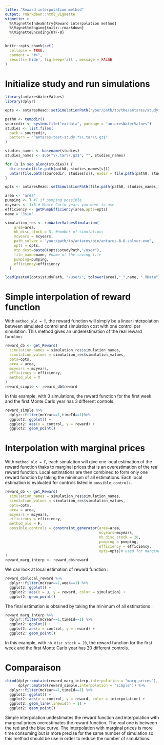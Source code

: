 ```yaml
---
title: "Reward interpolation method"
output: rmarkdown::html_vignette
vignette: >
  %\VignetteIndexEntry{Reward interpolation method}
  %\VignetteEngine{knitr::rmarkdown}
  %\VignetteEncoding{UTF-8}
---
```


```r
knitr::opts_chunk$set(
  collapse = TRUE,
  comment = "#>",
  results='hide', fig.keep='all', message = FALSE
)
```

# Initialize study and run simulations
```r
library(antaresWaterValues)
library(dplyr)
```

```r
opts <- antaresRead::setSimulationPath("your/path/to/the/antares/study","input")
```

```r
path0 <- tempdir()
sourcedir <- system.file("extdata", package = "antaresWaterValues")
studies <- list.files(
  path = sourcedir,
  pattern = "^antares-test-study.*\\.tar\\.gz$"
)

studies_names <- basename(studies)
studies_names <- sub("\\.tar\\.gz$", "", studies_names)

for (s in seq_along(studies)) {
  dir.create(file.path(path0, studies_names[s]))
  untar(file.path(sourcedir, studies[s]), exdir = file.path(path0, studies_names[s]))
}

opts <- antaresRead::setSimulationPath(file.path(path0, studies_names,"test_case"),"input")
```

```r
area <- "area"
pumping <- T #T if pumping possible
mcyears <- 1:3 # Monte Carlo years you want to use
efficiency <- getPumpEfficiency(area,opts=opts)
name = "3sim"
```

```r
simulation_res <- runWaterValuesSimulation(
    area=area,
    nb_disc_stock = 3, #number of simulations
    mcyears = mcyears,
    path_solver = "your/path/to/antares/bin/antares-8.6-solver.exe",
    opts = opts,
    otp_dest=paste0(opts$studyPath,"/user"),
    file_name=name, #name of the saving file
    pumping=pumping,
    efficiency=efficiency
  )
```

```r
load(paste0(opts$studyPath, "/user/", tolower(area),"_",name, ".RData"))
```
# Simple interpolation of reward function

With `method_old = T`, the reward function will simply be a linear interpolation between simulated control and simulation cost with one control per simulation. This method gives an underestimation of the real reward function.
```r
reward_db <- get_Reward(
  simulation_names = simulation_res$simulation_names,
  simulation_values = simulation_res$simulation_values,
  opts=opts,
  area = area,
  mcyears = mcyears,
  efficiency = efficiency,
  method_old = T
)
reward_simple <- reward_db$reward
```
In this example, with 3 simulations, the reward function for the first week and the first Monte Carlo year has 3 different controls.
```r
reward_simple %>% 
  dplyr::filter(mcYear==1,timeId==1)%>%
  ggplot2::ggplot() +
  ggplot2::aes(x = control, y = reward) +
  ggplot2::geom_point()
```

# Interpolation with marginal prices

With `method_old = F`, each simulation will give one local estimation of the reward function thaks to marginal prices that is an overestimation of the real reward function. Local estimations are then combined to form only one reward function by taking the minimum of all estimations. Each local estimation is evaluated for controls listed in `possible_controls`.
```r
reward_db <- get_Reward(
  simulation_names = simulation_res$simulation_names,
  simulation_values = simulation_res$simulation_values,
  opts=opts,
  area = area,
  mcyears = mcyears,
  efficiency = efficiency,
  method_old = F,
  possible_controls = constraint_generator(area=area,
                                           mcyears=mcyears,
                                           nb_disc_stock = 20,
                                           pumping = pumping,
                                           efficiency = efficiency,
                                           opts=opts)# used for marginal prices interpolation
)
reward_marg_interp <- reward_db$reward
```
We can look at local estimation of reward function :

```r
reward_db$local_reward %>% 
  dplyr::filter(mcYear==1,week==1) %>%
  ggplot2::ggplot() +
  ggplot2::aes(x = u, y = reward, color = simulation) +
  ggplot2::geom_point()
```

The final estimation is obtained by taking the minimum of all estimations :
```r
reward_marg_interp %>% 
  dplyr::filter(mcYear==1,timeId==1) %>%
  ggplot2::ggplot() +
  ggplot2::aes(x = control, y = reward) +
  ggplot2::geom_point()
```

In this example, with `nb_disc_stock = 20`, the reward function for the first week and the first Monte Carlo year has 20 different controls.

# Comparaison 

```r
rbind(dplyr::mutate(reward_marg_interp,interpolation = "marg_prices"),
      dplyr::mutate(reward_simple,interpolation = "simple")) %>%
  dplyr::filter(mcYear==1,timeId==1) %>%
  ggplot2::ggplot() +
  ggplot2::aes(x = control, y = reward, color = interpolation) +
  ggplot2::geom_line(linewidth = 1) +
  ggplot2::geom_point()
```

Simple interpolation undestimates the reward function and interpolation with marginal prices overestimates the reward function. The real one is between the red and the blue curve. The interpolation with marginal prices is more time consuming but is more precise for the same number of simulation so this method should be use in order to reduce the number of simulations. 
